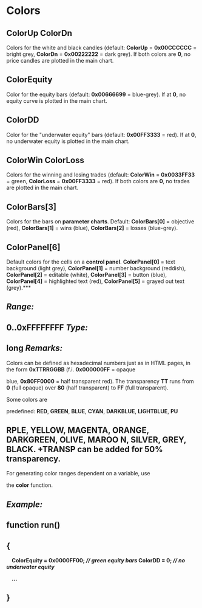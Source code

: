 # ﻿Colors 

## ColorUp ColorDn 

Colors for the white and black candles (default: **ColorUp** = **0x00CCCCCC** = bright grey, **ColorDn** = **0x00222222** = dark grey). If both colors are **0**, no price candles are plotted in the main chart.

## ColorEquity 

Color for the equity bars (default: **0x00666699** = blue-grey). If at **0**, no equity curve is plotted in the main chart.

## ColorDD 

Color for the "underwater equity" bars (default: **0x00FF3333** = red). If at **0**, no underwater equity is plotted in the main chart.

## ColorWin ColorLoss 

Colors for the winning and losing trades (default: **ColorWin** = **0x0033FF33** = green, **ColorLoss** = **0x00FF3333** = red). If both colors are **0**, no trades are plotted in the main chart.

## ColorBars[3] 

Colors for the bars on **parameter charts**. Default: **ColorBars[0]** = objective (red), **ColorBars[1]** = wins (blue), **ColorBars[2]** = losses (blue-grey).

## ColorPanel[6] 

Default colors for the cells on a **control panel**. **ColorPanel[0]** = text background (light grey), **ColorPanel[1]** = number background (reddish), **ColorPanel[2]** = editable (white), **ColorPanel[3]** = button (blue), **ColorPanel[4]** = highlighted text (red), **ColorPanel[5]** = grayed out text (grey).*** 

## *Range:* 

## 0..0xFFFFFFFF *Type:* 

## long *Remarks:* 

Colors can be defined as hexadecimal numbers just as in HTML pages, in the form **0xTTRRGGBB** (f.i. **0x000000FF** = opaque 

blue, **0x80FF0000** = half transparent red). The transparency **TT** runs from **0** (full opaque) over **80** (half transparent) to **FF** (full transparent). 

Some colors are 

predefined: **RED**, **GREEN**, **BLUE**, **CYAN**, **DARKBLUE**, **LIGHTBLUE**, **PU**

## RPLE, YELLOW, MAGENTA, ORANGE, DARKGREEN, OLIVE, MAROO N, SILVER, GREY, BLACK. +TRANSP can be added for 50% transparency. 

For generating color ranges dependent on a variable, use 

the **color** function. 

## *Example:* 

## function run() 

## { 

`  `**ColorEquity = 0x0000FF00; *// green equity bars*   ColorDD = 0; *// no underwater equity*** 

`  `**...** 

## }
